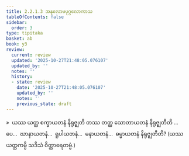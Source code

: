 ```yaml
---
title: 2.2.1.3 အနုလောမပုဂ္ဂလောကာသ
tableOfContents: false
sidebar:
  order: 3
type: tipitaka
basket: ab
book: y3
review:
  current: review
  updated: '2025-10-27T21:48:05.076107'
  updated_by: ''
  notes: ''
  history:
  - state: review
    date: '2025-10-27T21:48:05.076107'
    updated_by: ''
    notes: ''
    previous_state: draft
---
```



<ReviewStatus review={frontmatter.review} showDetails={true} />

<HypothesisAnnotation frontmatter={frontmatter} />

<DynamicBreadcrumb />

<Division number="125" book="y3" e="ch" v="33" p="134">

<Paragraph number="1091" book="y3">
»  ယဿ ယတ္ထ စက္ခာယတနံ နိရုဇ္ဈတိ တဿ တတ္ထ သောတာယတနံ နိရုဇ္ဈတီတိ …ပေ…  ဃာနာယတနံ…  ရူပါယတနံ…  မနာယတနံ…  ဓမ္မာယတနံ နိရုဇ္ဈတီတိ? (ယဿ ယတ္ထကမ္ပိ သဒိသံ ဝိတ္ထာရေတဗ္ဗံ.)
</Paragraph>
</Division>